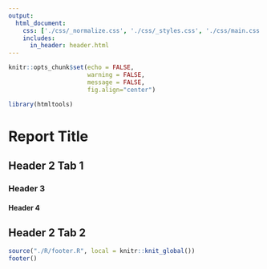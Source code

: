```yaml
---
output: 
  html_document:
    css: ['./css/_normalize.css', './css/_styles.css', './css/main.css', './css/tabs.css', './css/footer.css', './css/report_styles.css']
    includes:
      in_header: header.html
---
```


```r
knitr::opts_chunk$set(echo = FALSE,
                      warning = FALSE,
                      message = FALSE,
                      fig.align="center")

library(htmltools)
```

# Report Title {.tabset}

## Header 2 Tab 1

### Header 3

#### Header 4

## Header 2 Tab 2 

</div>

```r
source("./R/footer.R", local = knitr::knit_global())
footer()
```